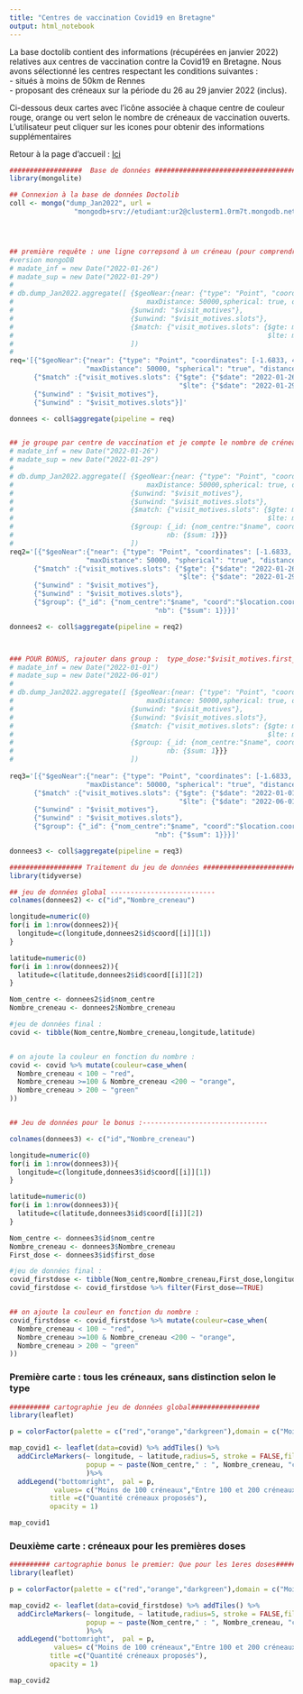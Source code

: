 ```yaml
---
title: "Centres de vaccination Covid19 en Bretagne"
output: html_notebook
---
```


La base doctolib contient des informations (récupérées en janvier 2022) relatives aux centres de vaccination contre la Covid19 en Bretagne.
Nous avons sélectionné les centres respectant les conditions suivantes :  
- situés à moins de 50km de Rennes   
- proposant des créneaux sur la période du 26 au 29 janvier 2022 (inclus).

Ci-dessous deux cartes avec l’icône associée à chaque centre de couleur rouge, orange ou vert selon le nombre de créneaux de vaccination ouverts.   
L'utilisateur peut cliquer sur les icones pour obtenir des informations supplémentaires

Retour à la page d'accueil : 
[Ici]("../sommaire.html")

```r
##################  Base de données ####################################
library(mongolite)

## Connexion à la base de données Doctolib
coll <- mongo("dump_Jan2022", url =
                "mongodb+srv://etudiant:ur2@clusterm1.0rm7t.mongodb.net/doctolib")




## première requête : une ligne correpsond à un créneau (pour comprendre le fonctionnement de la base)---------------------------
#version mongoDB
# madate_inf = new Date("2022-01-26")
# madate_sup = new Date("2022-01-29")
#         
# db.dump_Jan2022.aggregate([ {$geoNear:{near: {"type": "Point", "coordinates": [-1.6833, 48.0833]},
#                                 maxDistance: 50000,spherical: true, distanceField: "dist"}},
#                             {$unwind: "$visit_motives"},
#                             {$unwind: "$visit_motives.slots"},
#                             {$match: {"visit_motives.slots": {$gte: madate_inf,
#                                                               $lte: madate_sup}} }
#                             ])
# 
req='[{"$geoNear":{"near": {"type": "Point", "coordinates": [-1.6833, 48.0833]},
                   "maxDistance": 50000, "spherical": "true", "distanceField": "dist"}},
      {"$match" :{"visit_motives.slots": {"$gte": {"$date": "2022-01-26T00:00:00Z"}, 
                                          "$lte": {"$date": "2022-01-29T00:00:00Z"}}}},
      {"$unwind" : "$visit_motives"},
      {"$unwind" : "$visit_motives.slots"}]'

donnees <- coll$aggregate(pipeline = req)


## je groupe par centre de vaccination et je compte le nombre de créneaux ouverts-------------------------------------
# madate_inf = new Date("2022-01-26")
# madate_sup = new Date("2022-01-29")
#         
# db.dump_Jan2022.aggregate([ {$geoNear:{near: {"type": "Point", "coordinates": [-1.6833, 48.0833]},
#                                 maxDistance: 50000,spherical: true, distanceField: "dist"}},
#                             {$unwind: "$visit_motives"},
#                             {$unwind: "$visit_motives.slots"},
#                             {$match: {"visit_motives.slots": {$gte: madate_inf,
#                                                               $lte: madate_sup}}},
#                             {$group: {_id: {nom_centre:"$name", coord:"$location.coordinates"}, 
#                                      nb: {$sum: 1}}}
#                             ])
req2='[{"$geoNear":{"near": {"type": "Point", "coordinates": [-1.6833, 48.0833]},
                   "maxDistance": 50000, "spherical": "true", "distanceField": "dist"}},
      {"$match" :{"visit_motives.slots": {"$gte": {"$date": "2022-01-26T00:00:00Z"}, 
                                          "$lte": {"$date": "2022-01-29T00:00:00Z"}}}},
      {"$unwind" : "$visit_motives"},
      {"$unwind" : "$visit_motives.slots"},
      {"$group": {"_id": {"nom_centre":"$name", "coord":"$location.coordinates"}, 
                                    "nb": {"$sum": 1}}}]'

donnees2 <- coll$aggregate(pipeline = req2)



### POUR BONUS, rajouter dans group :  type_dose:"$visit_motives.first_shot_motive"----------------------
# madate_inf = new Date("2022-01-01")
# madate_sup = new Date("2022-06-01")
#         
# db.dump_Jan2022.aggregate([ {$geoNear:{near: {"type": "Point", "coordinates": [-1.6833, 48.0833]},
#                                 maxDistance: 50000,spherical: true, distanceField: "dist"}},
#                             {$unwind: "$visit_motives"},
#                             {$unwind: "$visit_motives.slots"},
#                             {$match: {"visit_motives.slots": {$gte: madate_inf,
#                                                               $lte: madate_sup}}},
#                             {$group: {_id: {nom_centre:"$name", coord:"$location.coordinates",type_dose:"$visit_motives.first_shot_motive"}, 
#                                      nb: {$sum: 1}}}
#                             ])
             
req3='[{"$geoNear":{"near": {"type": "Point", "coordinates": [-1.6833, 48.0833]},
                   "maxDistance": 50000, "spherical": "true", "distanceField": "dist"}},
      {"$match" :{"visit_motives.slots": {"$gte": {"$date": "2022-01-01T00:00:00Z"}, 
                                          "$lte": {"$date": "2022-06-01T00:00:00Z"}}}},
      {"$unwind" : "$visit_motives"},
      {"$unwind" : "$visit_motives.slots"},
      {"$group": {"_id": {"nom_centre":"$name", "coord":"$location.coordinates", "first_dose":"$visit_motives.first_shot_motive"}, 
                                    "nb": {"$sum": 1}}}]'

donnees3 <- coll$aggregate(pipeline = req3)


```



```r
################## Traitement du jeu de données ###########################
library(tidyverse)

## jeu de données global --------------------------
colnames(donnees2) <- c("id","Nombre_creneau")

longitude=numeric(0)
for(i in 1:nrow(donnees2)){
  longitude=c(longitude,donnees2$id$coord[[i]][1])
}

latitude=numeric(0)
for(i in 1:nrow(donnees2)){
  latitude=c(latitude,donnees2$id$coord[[i]][2])
}

Nom_centre <- donnees2$id$nom_centre
Nombre_creneau <- donnees2$Nombre_creneau

#jeu de données final :
covid <- tibble(Nom_centre,Nombre_creneau,longitude,latitude)


# on ajoute la couleur en fonction du nombre :
covid <- covid %>% mutate(couleur=case_when(
  Nombre_creneau < 100 ~ "red",
  Nombre_creneau >=100 & Nombre_creneau <200 ~ "orange",
  Nombre_creneau > 200 ~ "green"
))


## Jeu de données pour le bonus :-------------------------------

colnames(donnees3) <- c("id","Nombre_creneau")

longitude=numeric(0)
for(i in 1:nrow(donnees3)){
  longitude=c(longitude,donnees3$id$coord[[i]][1])
}

latitude=numeric(0)
for(i in 1:nrow(donnees3)){
  latitude=c(latitude,donnees3$id$coord[[i]][2])
}

Nom_centre <- donnees3$id$nom_centre
Nombre_creneau <- donnees3$Nombre_creneau
First_dose <- donnees3$id$first_dose

#jeu de données final :
covid_firstdose <- tibble(Nom_centre,Nombre_creneau,First_dose,longitude,latitude)
covid_firstdose <- covid_firstdose %>% filter(First_dose==TRUE) 


## on ajoute la couleur en fonction du nombre :
covid_firstdose <- covid_firstdose %>% mutate(couleur=case_when(
  Nombre_creneau < 100 ~ "red",
  Nombre_creneau >=100 & Nombre_creneau <200 ~ "orange",
  Nombre_creneau > 200 ~ "green"
))
```


### Première carte : tous les créneaux, sans distinction selon le type

```r
########## cartographie jeu de données global#################
library(leaflet)

p = colorFactor(palette = c("red","orange","darkgreen"),domain = c("Moins de 100 créneaux","Entre 100 et 200 créneaux","Plus de 200 créneaux"),ordered = T)

map_covid1 <- leaflet(data=covid) %>% addTiles() %>% 
  addCircleMarkers(~ longitude, ~ latitude,radius=5, stroke = FALSE,fillOpacity = 0.8, color=~couleur,
                   popup = ~ paste(Nom_centre," : ", Nombre_creneau, "créneaux ouverts")
                   )%>% 
  addLegend("bottomright",  pal = p, 
           values= c("Moins de 100 créneaux","Entre 100 et 200 créneaux","Plus de 200 créneaux"),
          title =c("Quantité créneaux proposés"),
          opacity = 1)

map_covid1
```

### Deuxième carte : créneaux pour les premières doses 

```r
########## cartographie bonus le premier: Que pour les 1eres doses#################
library(leaflet)

p = colorFactor(palette = c("red","orange","darkgreen"),domain = c("Moins de 100 créneaux","Entre 100 et 200 créneaux","Plus de 200 créneaux"),ordered = T)

map_covid2 <- leaflet(data=covid_firstdose) %>% addTiles() %>% 
  addCircleMarkers(~ longitude, ~ latitude,radius=5, stroke = FALSE,fillOpacity = 0.8, color=~couleur,
                   popup = ~ paste(Nom_centre," : ", Nombre_creneau, "créneaux ouverts")
                   )%>% 
  addLegend("bottomright",  pal = p, 
           values= c("Moins de 100 créneaux","Entre 100 et 200 créneaux","Plus de 200 créneaux"),
          title =c("Quantité créneaux proposés"),
          opacity = 1)

map_covid2
```




















